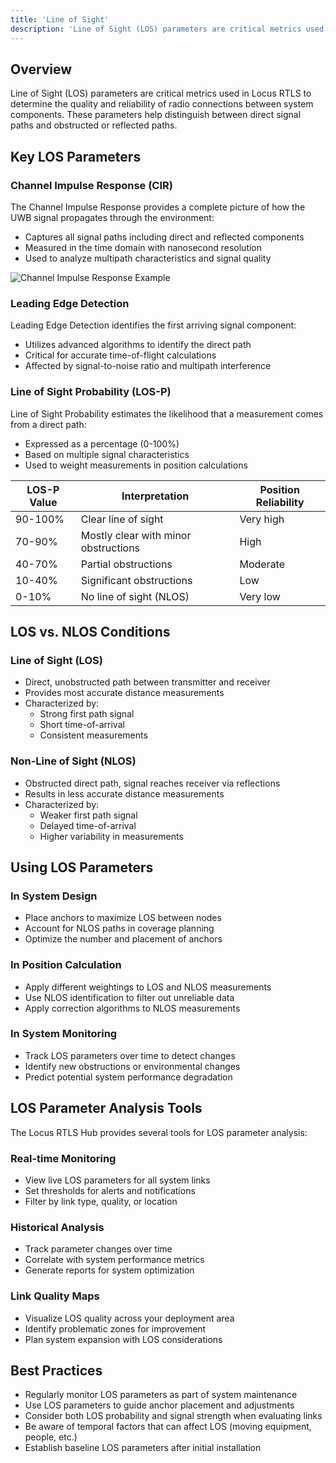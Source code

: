 ```yaml
---
title: 'Line of Sight'
description: 'Line of Sight (LOS) parameters are critical metrics used in Locus RTLS to determine the quality and reliability of radio connections between system components. These parameters help distinguish between direct signal paths and obstructed or reflected paths.'
---
```


## Overview

Line of Sight (LOS) parameters are critical metrics used in Locus RTLS to determine the quality and reliability of radio connections between system components. These parameters help distinguish between direct signal paths and obstructed or reflected paths.

## Key LOS Parameters

### Channel Impulse Response (CIR)

The Channel Impulse Response provides a complete picture of how the UWB signal propagates through the environment:

* Captures all signal paths including direct and reflected components
* Measured in the time domain with nanosecond resolution
* Used to analyze multipath characteristics and signal quality

![Channel Impulse Response Example](https://via.placeholder.com/600x300?text=Channel+Impulse+Response+Example)

### Leading Edge Detection

Leading Edge Detection identifies the first arriving signal component:

* Utilizes advanced algorithms to identify the direct path
* Critical for accurate time-of-flight calculations
* Affected by signal-to-noise ratio and multipath interference

### Line of Sight Probability (LOS-P)

Line of Sight Probability estimates the likelihood that a measurement comes from a direct path:

* Expressed as a percentage (0-100%)
* Based on multiple signal characteristics
* Used to weight measurements in position calculations

| LOS-P Value | Interpretation | Position Reliability |
|-------------|----------------|---------------------|
| 90-100% | Clear line of sight | Very high |
| 70-90% | Mostly clear with minor obstructions | High |
| 40-70% | Partial obstructions | Moderate |
| 10-40% | Significant obstructions | Low |
| 0-10% | No line of sight (NLOS) | Very low |

## LOS vs. NLOS Conditions

### Line of Sight (LOS)

* Direct, unobstructed path between transmitter and receiver
* Provides most accurate distance measurements
* Characterized by:
  * Strong first path signal
  * Short time-of-arrival
  * Consistent measurements

### Non-Line of Sight (NLOS)

* Obstructed direct path, signal reaches receiver via reflections
* Results in less accurate distance measurements
* Characterized by:
  * Weaker first path signal
  * Delayed time-of-arrival
  * Higher variability in measurements

## Using LOS Parameters

### In System Design

* Place anchors to maximize LOS between nodes
* Account for NLOS paths in coverage planning
* Optimize the number and placement of anchors

### In Position Calculation

* Apply different weightings to LOS and NLOS measurements
* Use NLOS identification to filter out unreliable data
* Apply correction algorithms to NLOS measurements

### In System Monitoring

* Track LOS parameters over time to detect changes
* Identify new obstructions or environmental changes
* Predict potential system performance degradation

## LOS Parameter Analysis Tools

The Locus RTLS Hub provides several tools for LOS parameter analysis:

### Real-time Monitoring

* View live LOS parameters for all system links
* Set thresholds for alerts and notifications
* Filter by link type, quality, or location

### Historical Analysis

* Track parameter changes over time
* Correlate with system performance metrics
* Generate reports for system optimization

### Link Quality Maps

* Visualize LOS quality across your deployment area
* Identify problematic zones for improvement
* Plan system expansion with LOS considerations

## Best Practices

* Regularly monitor LOS parameters as part of system maintenance
* Use LOS parameters to guide anchor placement and adjustments
* Consider both LOS probability and signal strength when evaluating links
* Be aware of temporal factors that can affect LOS (moving equipment, people, etc.)
* Establish baseline LOS parameters after initial installation
